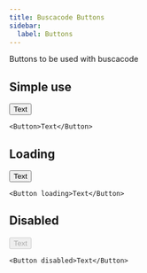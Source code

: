 ```yaml
---
title: Buscacode Buttons
sidebar:
  label: Buttons
---
```



Buttons to be used with buscacode

## Simple use

<ShowArea title="algo">
  <Button>Text</Button>
</ShowArea>

```tsx
<Button>Text</Button>
```

## Loading

<ShowArea title="algo">
  <Button loading>Text</Button>
</ShowArea>

```tsx
<Button loading>Text</Button>
```

## Disabled

<ShowArea title="algo">
  <Button disabled>Text</Button>
</ShowArea>

```tsx
<Button disabled>Text</Button>
```
